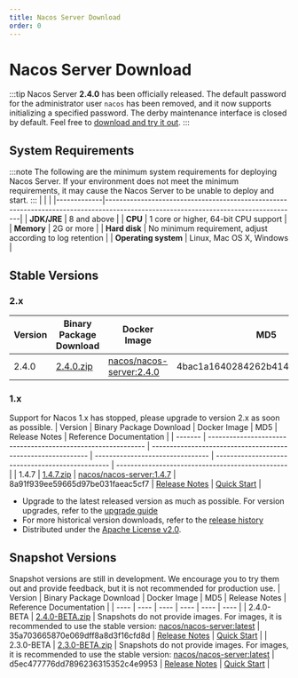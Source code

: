 ```yaml
---
title: Nacos Server Download
order: 0
---
```

# Nacos Server Download
:::tip
Nacos Server **2.4.0** has been officially released. The default password for the administrator user `nacos` has been removed, and it now supports initializing a specified password. The derby maintenance interface is closed by default. Feel free to [download and try it out](#stable-versions).
:::
## System Requirements
:::note
The following are the minimum system requirements for deploying Nacos Server. If your environment does not meet the minimum requirements, it may cause the Nacos Server to be unable to deploy and start.
:::
|             |                                                                                                                         |
|-------------|------------------------------------------------------------------------------------------------------------------------------------|
| **JDK/JRE** | 8 and above  |
| **CPU**  | 1 core or higher, 64-bit CPU support    |
| **Memory** | 2G or more |
| **Hard disk** | No minimum requirement, adjust according to log retention |
| **Operating system** | Linux, Mac OS X, Windows |
## Stable Versions
### 2.x
| Version | Binary Package Download                                                  | Docker Image                                                 | MD5                         | Release Notes                                    | Reference Documentation                                  |
| ------- | ------------------------------------------------------------ | ------------------------------------------------------------ | -------------------------------- | ------------------------------------------------ | ------------------------------------------------ |
| 2.4.0   | [2.4.0.zip](https://download.nacos.io/nacos-server/nacos-server-2.4.0.1.zip) | [nacos/nacos-server:2.4.0](https://hub.docker.com/r/nacos/nacos-server/tags?page=1&name=2.4.0.1) | 4bac1a1640284262b41421856a3617cd | [Release Notes](https://github.com/alibaba/nacos/releases/tag/2.4.0.1)      | [Quick Start](/docs/latest/quickstart/quick-start/)      |

### 1.x
Support for Nacos 1.x has stopped, please upgrade to version 2.x as soon as possible.
| Version | Binary Package Download                                                | Docker Image                                                 | MD5                         | Release Notes                                     | Reference Documentation                                  |
| ------- | ------------------------------------------------------------ | ------------------------------------------------------------ | -------------------------------- | ------------------------------------------------ | ------------------------------------------------ |
| 1.4.7   | [1.4.7.zip](https://download.nacos.io/nacos-server/nacos-server-1.4.7.zip) | [nacos/nacos-server:1.4.7](https://hub.docker.com/r/nacos/nacos-server/tags?page=1&name=1.4.7) | 8a91f939ee59665d97be031faeac5cf7 | [Release Notes](https://github.com/alibaba/nacos/releases/tag/1.4.7)      | [Quick Start](/docs/v1/quick-start)      |
 - Upgrade to the latest released version as much as possible. For version upgrades, refer to the [upgrade guide](/docs/v2/upgrading/version2-upgrading)
 - For more historical version downloads, refer to the [release history](/download/release-history/)
 - Distributed under the [Apache License v2.0](https://www.apache.org/licenses/).
## Snapshot Versions
Snapshot versions are still in development. We encourage you to try them out and provide feedback, but it is not recommended for production use.
| Version | Binary Package Download                                                | Docker Image                                                 | MD5                         | Release Notes                                     | Reference Documentation                                  |
| ---- | ---- | ---- | ---- | ---- | ---- |
| 2.4.0-BETA | [2.4.0-BETA.zip](https://github.com/alibaba/nacos/releases/download/2.4.0-BETA/nacos-server-2.4.0-BETA.zip) | Snapshots do not provide images. For images, it is recommended to use the stable version: [nacos/nacos-server:latest](https://hub.docker.com/r/nacos/nacos-server/tags?page=1&name=latest) | 35a703665870e069dff8a8d3f16cfd8d | [Release Notes](https://github.com/alibaba/nacos/releases/tag/2.4.0-BETA)      | [Quick Start](/docs/user/quickstart/)      |
| 2.3.0-BETA | [2.3.0-BETA.zip](https://github.com/alibaba/nacos/releases/download/2.3.0-BETA/nacos-server-2.3.0-BETA.zip) | Snapshots do not provide images. For images, it is recommended to use the stable version: [nacos/nacos-server:latest](https://hub.docker.com/r/nacos/nacos-server/tags?page=1&name=latest) | d5ec477776dd7896236315352c4e9953 | [Release Notes](https://github.com/alibaba/nacos/releases/tag/2.3.0-BETA)      | [Quick Start](/docs/user/quickstart/)      |